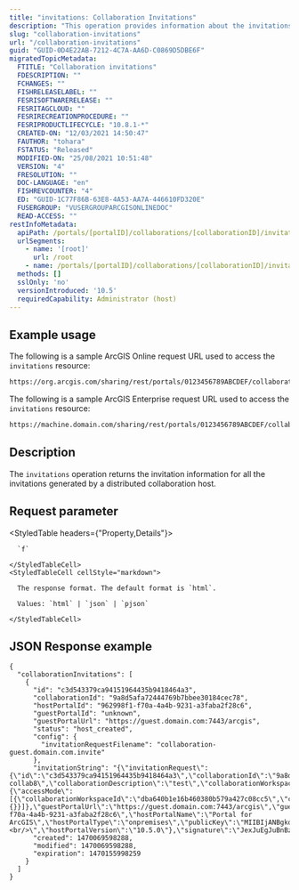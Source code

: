 ```yaml
---
title: "invitations: Collaboration Invitations"
description: "This operation provides information about the invitations to a distributed collaboration."
slug: "collaboration-invitations"
url: "/collaboration-invitations"
guid: "GUID-0D4E22AB-7212-4C7A-AA6D-C0869D5DBE6F"
migratedTopicMetadata:
  FTITLE: "Collaboration invitations"
  FDESCRIPTION: ""
  FCHANGES: ""
  FISHRELEASELABEL: ""
  FESRISOFTWARERELEASE: ""
  FESRITAGCLOUD: ""
  FESRIRECREATIONPROCEDURE: ""
  FESRIPRODUCTLIFECYCLE: "10.8.1-*"
  CREATED-ON: "12/03/2021 14:50:47"
  FAUTHOR: "tohara"
  FSTATUS: "Released"
  MODIFIED-ON: "25/08/2021 10:51:48"
  VERSION: "4"
  FRESOLUTION: ""
  DOC-LANGUAGE: "en"
  FISHREVCOUNTER: "4"
  ED: "GUID-1C77F86B-63E8-4A53-AA7A-446610FD320E"
  FUSERGROUP: "VUSERGROUPARCGISONLINEDOC"
  READ-ACCESS: ""
restInfoMetadata:
  apiPath: /portals/[portalID]/collaborations/[collaborationID]/invitations
  urlSegments:
    - name: '[root]'
      url: /root
    - name: /portals/[portalID]/collaborations/[collaborationID]/invitations
  methods: []
  sslOnly: 'no'
  versionIntroduced: '10.5'
  requiredCapability: Administrator (host)
---
```


## Example usage

The following is a sample ArcGIS Online request URL used to access the `invitations` resource:

```markdown
https://org.arcgis.com/sharing/rest/portals/0123456789ABCDEF/collaborations/9a8d5afa72444769b7bbee30184cec78/invitations?f=pjson
```

The following is a sample ArcGIS Enterprise request URL used to access the `invitations` resource:

```markdown
https://machine.domain.com/sharing/rest/portals/0123456789ABCDEF/collaborations/9a8d5afa72444769b7bbee30184cec78/invitations?f=pjson
```

## Description

The `invitations` operation returns the invitation information for all the invitations generated by a distributed collaboration host.


## Request parameter

<StyledTable headers={"Property,Details"}>
  <StyledTableRow>
    <StyledTableCell cellStyle="markdown">

      `f` 

    </StyledTableCell>
    <StyledTableCell cellStyle="markdown">

      The response format. The default format is `html`.

      Values: `html` | `json` | `pjson`

    </StyledTableCell>
  </StyledTableRow>
</StyledTable>


## JSON Response example

```other
{
  "collaborationInvitations": [
    {
      "id": "c3d543379ca94151964435b9418464a3",
      "collaborationId": "9a8d5afa72444769b7bbee30184cec78",
      "hostPortalId": "962998f1-f70a-4a4b-9231-a3faba2f28c6",
      "guestPortalId": "unknown",
      "guestPortalUrl": "https://guest.domain.com:7443/arcgis",
      "status": "host_created",
      "config": {
        "invitationRequestFilename": "collaboration-guest.domain.com.invite"
      },
      "invitationString": "{\"invitationRequest\":{\"id\":\"c3d543379ca94151964435b9418464a3\",\"collaborationId\":\"9a8d5afa72444769b7bbee30184cec78\",\"collaborationName\":\"test-collab8\",\"collaborationDescription\":\"test\",\"collaborationWorkspaceConfigs\":{\"accessMode\":[{\"collaborationWorkspaceId\":\"dba640b1e16b460380b579a427c08cc5\",\"collaborationWorkspaceName\":\"testworkspace8\",\"collaborationWorkspaceDescription\":\"testworkspace8\",\"accessMode\":\"send\",\"config\":{}}]},\"guestPortalUrl\":\"https://guest.domain.com:7443/arcgis\",\"guestPortalId\":\"unknown\",\"hostPortalUrl\":\"https://host.domain.com:7443/arcgis\",\"hostPortalId\":\"962998f1-f70a-4a4b-9231-a3faba2f28c6\",\"hostPortalName\":\"Portal for ArcGIS\",\"hostPortalType\":\"onpremises\",\"publicKey\":\"MIIBIjANBgkqhkiG9w0BAQEFAAOCAQ8AMIIBCgKCAQEAmlP493J/oQrpFU/A8XeEwXgRijDgVkXerUoVve8IZvZO8c9lw4HDN7W2cqY7X3DoBSzYB4bSll3L3WjmxiXTDjUKBU8h4oRiUsbF2d1XdgddLmJmyQID2UsH9PFFC/sd3q2qXK+Y97w9XIh5dKb6qERjxLuf/yzTmkWacu8wYTJGRkRRcuEZ4kSG3OmpH3hst0iy9/T8fMrCLddGZgTKb/EPxcBSVT+oU3ifFC+9gZGfFJuUVi6joYmeU7FaEkk2SBvEZjEdcrpdi4jo0ModZNJmFMAyeCKH+NGklXpQUrm9s1Mj8TmhpdQDBxDH/H8xlrkMhEL2R82TrioKR5w5VwIDAQAB\",\"contactFirstname\":\"admin\",\"contactLastname\":\"admin\",\"contactEmailAddress\":\"admin@me.com\",\"canReach\":true,\"canRunCollaborationAgent\":true,\"created\":1470069598259,\"expiration\":1470155998259,\"hostPortalDescription\":\"<br/>\",\"hostPortalVersion\":\"10.5.0\"},\"signature\":\"JexJuEgJuBnBzi2DyHla3DcSiDSklm4xwbmCXl+2u/rseiRyZNL6x4GWmg6VwP/7sfsz4RM0sjACh+DF+CzPHlPrYnivZ/aX64uNGmSeIeYXZHz+2w9ii5MrCgarImFmCRxtkg0nqYiRbrTs/53pXr/iOMecviog6CgOd4W05lOz30ejh/kV/FwwURyFI7TzNOFBdnl+zwVNY5/UMeiuuNyTC1zQgaLMqCxxw9fnjIa8sVXr2TFSV/FOSi7e85t7uD8A+kkv/OrR/v2t+w47diN7Gym/QF6hYf2E8kV6DQ7sYP7hDV7TZXoyFHl8O7GdavNlECRSa6LcTNO3PIeGLA==\"}",
      "created": 1470069598288,
      "modified": 1470069598288,
      "expiration": 1470155998259
    }
  ]
}
```